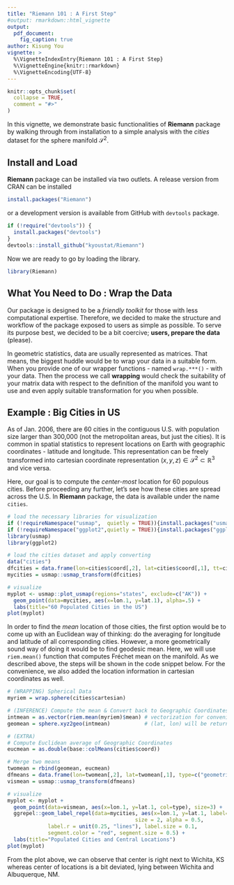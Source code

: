 ```yaml
---
title: "Riemann 101 : A First Step"
#output: rmarkdown::html_vignette
output:
  pdf_document:
    fig_caption: true
author: Kisung You
vignette: >
  %\VignetteIndexEntry{Riemann 101 : A First Step}
  %\VignetteEngine{knitr::rmarkdown}
  %\VignetteEncoding{UTF-8}
---
```


```r
knitr::opts_chunk$set(
  collapse = TRUE,
  comment = "#>"
)
```

In this vignette, we demonstrate basic functionalities of **Riemann** package by walking through 
from installation to a simple analysis with the *cities* dataset for the sphere manifold $\mathcal{S}^2$.

## Install and Load

**Riemann** package can be installed via two outlets. A release version from CRAN can be installed
```r
install.packages("Riemann")
```
or a development version is available from GitHub with `devtools` package.
```r
if (!require("devtools")) {
  install.packages("devtools")
}
devtools::install_github("kyoustat/Riemann")
```

Now we are ready to go by loading the library.
```r
library(Riemann)
```

## What You Need to Do : Wrap the Data

Our package is designed to be a *friendly toolkit* for those with less computational expertise. Therefore, we decided to make the structure and workflow of the package exposed to users as simple as possible. To serve its purpose best, we decided to be a bit coercive; **users, prepare the data** (please).

In geometric statistics, data are usually represented as matrices. That means, the biggest huddle would be to wrap your data in a suitable form. When you provide one of our wrapper functions - named `wrap.***()` - with your data. Then the process we call **wrapping** would check the suitability of your matrix data with respect to the definition of the manifold you want to use and even apply suitable transformation for you when possible.

## Example : Big Cities in US

As of Jan. 2006, there are 60 cities in the contiguous U.S. with population size larger than 300,000 (not the metropolitan areas, but just the cities). It is common in spatial statistics to represent locations on Earth with geographic coordinates - latitude and longitude. This representation can be freely transformed into cartesian coordinate representation $(x,y,z) \in \mathcal{S}^2 \subset \mathbb{R}^3$ and vice versa.

Here, our goal is to compute the *center-most* location for 60 populous cities. Before proceeding any further, let's see how these cities are spread across the U.S. In **Riemann** package, the data is available under the name `cities`.


```r
# load the necessary libraries for visualization
if (!requireNamespace("usmap",  quietly = TRUE)){install.packages("usmap")}
if (!requireNamespace("ggplot2",quietly = TRUE)){install.packages("ggplot2")}
library(usmap)
library(ggplot2)

# load the cities dataset and apply converting
data("cities")
dfcities = data.frame(lon=cities$coord[,2], lat=cities$coord[,1], tt=cities$names)
mycities = usmap::usmap_transform(dfcities)

# visualize
myplot <- usmap::plot_usmap(regions="states", exclude=c("AK")) + 
  geom_point(data=mycities, aes(x=lon.1, y=lat.1), alpha=.5) + 
  labs(title="60 Populated Cities in the US")
plot(myplot)
```

In order to find the *mean* location of those cities, the first option would be to come up with an Euclidean way of thinking: do the averaging for longitude and latitude of all corresponding cities. However, a more geometrically sound way of doing it would be to find geodesic mean. Here, we will use `riem.mean()` function that computes Fréchet mean on the manifold. As we described above, the steps will be shown in the code snippet below. For the convenience, we also added the location information in cartesian coordinates as well.

```r
# (WRAPPING) Spherical Data
myriem = wrap.sphere(cities$cartesian)

# (INFERENCE) Compute the mean & Convert back to Geographic Coordinates
intmean = as.vector(riem.mean(myriem)$mean) # vectorization for convenience
geomean = sphere.xyz2geo(intmean)           # (lat, lon) will be returned

# (EXTRA)
# Compute Euclidean average of Geographic Coordinates
eucmean = as.double(base::colMeans(cities$coord))

# Merge two means
twomean = rbind(geomean, eucmean)
dfmeans = data.frame(lon=twomean[,2], lat=twomean[,1], type=c("geometric","euclidean"))
vismean = usmap::usmap_transform(dfmeans)

# visualize
myplot <- myplot + 
  geom_point(data=vismean, aes(x=lon.1, y=lat.1, col=type), size=3) + 
  ggrepel::geom_label_repel(data=mycities, aes(x=lon.1, y=lat.1, label=tt),
                                         size = 2, alpha = 0.5,
             label.r = unit(0.25, "lines"), label.size = 0.1,
             segment.color = "red", segment.size = 0.5) + 
  labs(title="Populated Cities and Central Locations")
plot(myplot)
```


From the plot above, we can observe that **\textcolor{blue}{geometric}** center is right next to Wichita, KS whereas **\textcolor{red}{euclidean}** center of locations is a bit deviated, lying between Wichita and Albuquerque, NM. 